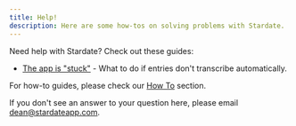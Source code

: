 ```yaml
---
title: Help!
description: Here are some how-tos on solving problems with Stardate.
---
```


Need help with Stardate? Check out these guides:

- [The app is "stuck"](/help/app-is-stuck) - What to do if entries don't transcribe automatically.

For how-to guides, please check our [How To](/help/accessing-files) section.

If you don't see an answer to your question here, please email [dean@stardateapp.com](mailto:dean@stardateapp.com).
